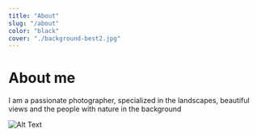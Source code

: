 ```yaml
---
title: "About"
slug: "/about"
color: "black"
cover: "./background-best2.jpg"
---
```


# About me

I am a passionate photographer, specialized in the landscapes, beautiful views and the people with nature in the background

  
![Alt Text](https://placehold.it/1600x900 "Image Title")
